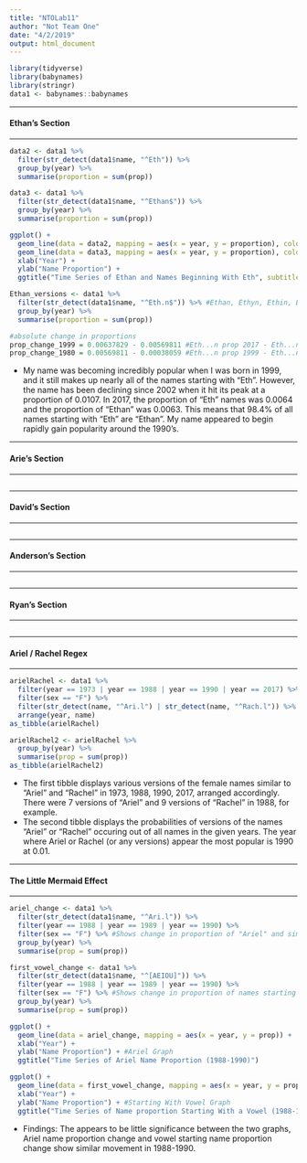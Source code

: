 ```yaml
---
title: "NTOLab11"
author: "Not Team One"
date: "4/2/2019"
output: html_document
---
```


```r

library(tidyverse)
library(babynames)
library(stringr)
data1 <- babynames::babynames
```

**** 
#### Ethan's Section
****
```r

data2 <- data1 %>%
  filter(str_detect(data1$name, "^Eth")) %>%
  group_by(year) %>%
  summarise(proportion = sum(prop))

data3 <- data1 %>%
  filter(str_detect(data1$name, "^Ethan$")) %>%
  group_by(year) %>%
  summarise(proportion = sum(prop))

ggplot() +
  geom_line(data = data2, mapping = aes(x = year, y = proportion), color = "blue") +
  geom_line(data = data3, mapping = aes(x = year, y = proportion), color = "red") +
  xlab("Year") +
  ylab("Name Proportion") +
  ggtitle("Time Series of Ethan and Names Beginning With Eth", subtitle = "Blue = Names Starting With Eth; Red = Ethan")

Ethan_versions <- data1 %>%
  filter(str_detect(data1$name, "^Eth.n$")) %>% #Ethan, Ethyn, Ethin, Ethon, etc.
  group_by(year) %>%
  summarise(proportion = sum(prop))

#absolute change in proportions
prop_change_1999 = 0.00637829 - 0.00569811 #Eth...n prop 2017 - Eth...n prop 1999 = 0.00068
prop_change_1980 = 0.00569811 - 0.00038059 #Eth...n prop 1999 - Eth...n prop 1980 = 0.00532

```

* My name was becoming incredibly popular when I was born in 1999, and it still makes up nearly
all of the names starting with "Eth".  However, the name has been declining since 2002 when it 
hit its peak at a proportion of 0.0107.  In 2017, the proportion of "Eth" names was 0.0064 and 
the proportion of "Ethan" was 0.0063.  This means that 98.4% of all names starting with "Eth" 
are "Ethan".  My name appeared to begin rapidly gain popularity around the 1990's.

**** 
#### Arie's Section
****
```r

```

**** 
#### David's Section
****
```r

```

**** 
#### Anderson's Section
****
```r

```

**** 
#### Ryan's Section
****
```r

```

**** 
#### Ariel / Rachel Regex
****
```r

arielRachel <- data1 %>%
  filter(year == 1973 | year == 1988 | year == 1990 | year == 2017) %>%
  filter(sex == "F") %>%
  filter(str_detect(name, "^Ari.l") | str_detect(name, "^Rach.l")) %>%
  arrange(year, name)
as_tibble(arielRachel)

arielRachel2 <- arielRachel %>%
  group_by(year) %>%
  summarise(prop = sum(prop))
as_tibble(arielRachel2)


```

* The first tibble displays various versions of the female names similar to "Ariel" and "Rachel" in 1973, 1988, 1990, 2017, arranged accordingly.  There were 7 versions of "Ariel" and 9 versions of "Rachel" in 1988, for example.
* The second tibble displays the probabilities of versions of the names "Ariel" or "Rachel" occuring out of all names in the given years. The year where Ariel or Rachel (or any versions) appear the most popular is 1990 at 0.01.

**** 
#### The Little Mermaid Effect
****
```r

ariel_change <- data1 %>%
  filter(str_detect(data1$name, "^Ari.l")) %>%
  filter(year == 1988 | year == 1989 | year == 1990) %>%
  filter(sex == "F") %>% #Shows change in proportion of "Ariel" and similar from 1988-1990
  group_by(year) %>%
  summarise(prop = sum(prop)) 

first_vowel_change <- data1 %>%
  filter(str_detect(data1$name, "^[AEIOU]")) %>%
  filter(year == 1988 | year == 1989 | year == 1990) %>%
  filter(sex == "F") %>% #Shows change in proportion of names starting with a vowel from 1988-1990
  group_by(year) %>%
  summarise(prop = sum(prop))

ggplot() +
  geom_line(data = ariel_change, mapping = aes(x = year, y = prop)) +
  xlab("Year") +
  ylab("Name Proportion") + #Ariel Graph
  ggtitle("Time Series of Ariel Name Proportion (1988-1990)")

ggplot() +
  geom_line(data = first_vowel_change, mapping = aes(x = year, y = prop)) +
  xlab("Year") +
  ylab("Name Proportion") + #Starting With Vowel Graph
  ggtitle("Time Series of Name proportion Starting With a Vowel (1988-1990)")
```

* Findings: The appears to be little significance between the two graphs, Ariel name proportion change and vowel starting name proportion change show similar movement in 1988-1990. 
